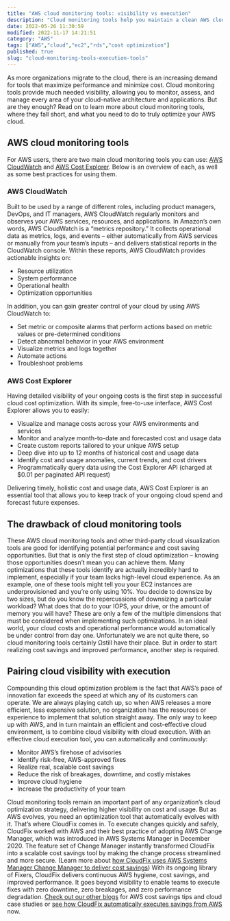 ```yaml
---
title: "AWS cloud monitoring tools: visibility vs execution"
description: "Cloud monitoring tools help you maintain a clean AWS cloud environment, but they are only the start. Discover why execution tools are required for complete cloud optimization."
date: 2022-05-26 11:30:59
modified: 2022-11-17 14:21:51
category: "AWS"
tags: ["AWS","cloud","ec2","rds","cost optimization"]
published: true
slug: "cloud-monitoring-tools-execution-tools"
---
```


As more organizations migrate to the cloud, there is an increasing demand for tools that maximize performance and minimize cost. Cloud monitoring tools provide much needed visibility, allowing you to monitor, assess, and manage every area of your cloud-native architecture and applications. But are they enough? Read on to learn more about cloud monitoring tools, where they fall short, and what you need to do to truly optimize your AWS cloud.

## AWS cloud monitoring tools

For AWS users, there are two main cloud monitoring tools you can use: [AWS CloudWatch](https://aws.amazon.com/cloudwatch/) and [AWS Cost Explorer](https://aws.amazon.com/aws-cost-management/aws-cost-explorer/). Below is an overview of each, as well as some best practices for using them.

### AWS CloudWatch

Built to be used by a range of different roles, including product managers, DevOps, and IT managers, AWS CloudWatch regularly monitors and observes your AWS services, resources, and applications. In Amazon’s own words, AWS CloudWatch is a “metrics repository.” It collects operational data as metrics, logs, and events – either automatically from AWS services or manually from your team’s inputs – and delivers statistical reports in the CloudWatch console. Within these reports, AWS CloudWatch provides actionable insights on:

-   Resource utilization
-   System performance
-   Operational health
-   Optimization opportunities

In addition, you can gain greater control of your cloud by using AWS CloudWatch to:

-   Set metric or composite alarms that perform actions based on metric values or pre-determined conditions
-   Detect abnormal behavior in your AWS environment
-   Visualize metrics and logs together
-   Automate actions
-   Troubleshoot problems

### AWS Cost Explorer

Having detailed visibility of your ongoing costs is the first step in successful cloud cost optimization. With its simple, free-to-use interface, AWS Cost Explorer allows you to easily:

-   Visualize and manage costs across your AWS environments and services
-   Monitor and analyze month-to-date and forecasted cost and usage data
-   Create custom reports tailored to your unique AWS setup
-   Deep dive into up to 12 months of historical cost and usage data
-   Identify cost and usage anomalies, current trends, and cost drivers
-   Programmatically query data using the Cost Explorer API (charged at $0.01 per paginated API request)

Delivering timely, holistic cost and usage data, AWS Cost Explorer is an essential tool that allows you to keep track of your ongoing cloud spend and forecast future expenses.

## The drawback of cloud monitoring tools

These AWS cloud monitoring tools and other third-party cloud visualization tools are good for identifying potential performance and cost saving opportunities. But that is only the first step of cloud optimization – knowing those opportunities doesn’t mean you can achieve them. Many optimizations that these tools identify are actually incredibly hard to implement, especially if your team lacks high-level cloud experience. As an example, one of these tools might tell you your EC2 instances are underprovisioned and you’re only using 10%. You decide to downsize by two sizes, but do you know the repercussions of downsizing a particular workload? What does that do to your IOPS, your drive, or the amount of memory you will have? These are only a few of the multiple dimensions that must be considered when implementing such optimizations. In an ideal world, your cloud costs and operational performance would automatically be under control from day one. Unfortunately we are not quite there, so cloud monitoring tools certainly Ωstill have their place. But in order to start realizing cost savings and improved performance, another step is required.

## Pairing cloud visibility with execution

Compounding this cloud optimization problem is the fact that AWS’s pace of innovation far exceeds the speed at which any of its customers can operate. We are always playing catch up, so when AWS releases a more efficient, less expensive solution, no organization has the resources or experience to implement that solution straight away. The only way to keep up with AWS, and in turn maintain an efficient and cost-effective cloud environment, is to combine cloud visibility with cloud execution. With an effective cloud execution tool, you can automatically and continuously:

-   Monitor AWS’s firehose of advisories
-   Identify risk-free, AWS-approved fixes
-   Realize real, scalable cost savings
-   Reduce the risk of breakages, downtime, and costly mistakes
-   Improve cloud hygiene
-   Increase the productivity of your team

Cloud monitoring tools remain an important part of any organization’s cloud optimization strategy, delivering higher visibility on cost and usage. But as AWS evolves, you need an optimization tool that automatically evolves with it. That’s where CloudFix comes in. To execute changes quickly and safely, CloudFix worked with AWS and their best practice of adopting AWS Change Manager, which was introduced in AWS Systems Manager in December 2020. The feature set of Change Manager instantly transformed CloudFix into a scalable cost savings tool by making the change process streamlined and more secure. (Learn more about [how CloudFix uses AWS Systems Manager Change Manager to deliver cost savings](https://aws.amazon.com/blogs/mt/how-cloudfix-uses-aws-systems-manager-change-manager-to-deliver-cost-savings/)) With its ongoing library of Fixers, CloudFix delivers continuous AWS hygiene, cost savings, and improved performance. It goes beyond visibility to enable teams to execute fixes with zero downtime, zero breakages, and zero performance degradation. [Check out our other blogs](/blog/) for AWS cost savings tips and cloud case studies or [see how CloudFix automatically executes savings from AWS](https://aws.amazon.com/marketplace/pp/prodview-5wc4rjxznjmwq) now.
